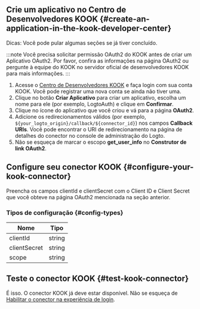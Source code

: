 ## Crie um aplicativo no Centro de Desenvolvedores KOOK \{#create-an-application-in-the-kook-developer-center}

Dicas: Você pode pular algumas seções se já tiver concluído.

:::note
Você precisa solicitar permissão OAuth2 do KOOK antes de criar um Aplicativo OAuth2. Por favor, confira as informações na página OAuth2 ou pergunte à equipe do KOOK no servidor oficial de desenvolvedores KOOK para mais informações.
:::

1. Acesse o [Centro de Desenvolvedores KOOK](https://developer.kookapp.cn/app/index) e faça login com sua conta KOOK. Você pode registrar uma nova conta se ainda não tiver uma.
2. Clique no botão **Criar Aplicativo** para criar um aplicativo, escolha um nome para ele (por exemplo, LogtoAuth) e clique em **Confirmar**.
3. Clique no ícone do aplicativo que você criou e vá para a página **OAuth2**.
4. Adicione os redirecionamentos válidos (por exemplo, `${your_logto_origin}/callback/${connector_id}`) nos campos **Callback URIs**. Você pode encontrar o URI de redirecionamento na página de detalhes do conector no console de administração do Logto.
5. Não se esqueça de marcar o escopo **get_user_info** no **Construtor de link OAuth2**.

## Configure seu conector KOOK \{#configure-your-kook-connector}

Preencha os campos clientId e clientSecret com o Client ID e Client Secret que você obteve na página OAuth2 mencionada na seção anterior.

### Tipos de configuração \{#config-types}

| Nome         | Tipo   |
| ------------ | ------ |
| clientId     | string |
| clientSecret | string |
| scope        | string |

## Teste o conector KOOK \{#test-kook-connector}

É isso. O conector KOOK já deve estar disponível. Não se esqueça de [Habilitar o conector na experiência de login](https://docs.logto.io/docs/recipes/configure-connectors/social-connector/enable-social-sign-in/).
